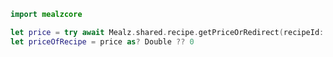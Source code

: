 ```swift
import mealzcore

let price = try await Mealz.shared.recipe.getPriceOrRedirect(recipeId: recipeId, numberOfGuest: 4).await()
let priceOfRecipe = price as? Double ?? 0
```